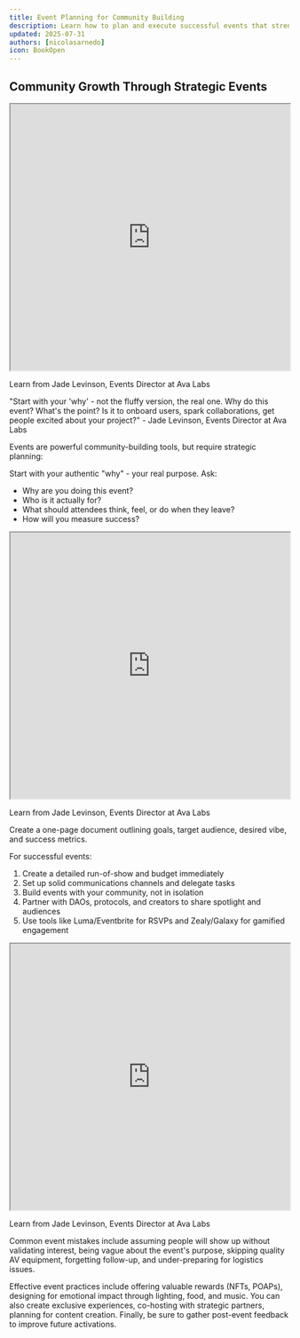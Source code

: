 ```yaml
---
title: Event Planning for Community Building
description: Learn how to plan and execute successful events that strengthen your Web3 community
updated: 2025-07-31
authors: [nicolasarnedo]
icon: BookOpen
---
```


## Community Growth Through Strategic Events

<div style={{ margin: '2rem 0' }}>
  <iframe 
    src="https://drive.google.com/file/d/1x9pC51qK-AONxqEjFsgBFqyaXccS9hMV/preview" 
    width="100%" 
    height="480" 
    allow="autoplay"
    style={{ border: 'none', borderRadius: '8px' }}
  ></iframe>
  <p style={{ textAlign: 'center', marginTop: '1rem', fontSize: '0.95rem', color: '#666' }}>
    Learn from Jade Levinson, Events Director at Ava Labs
  </p>
</div>

<Callout type="quote">
<div style={{ fontSize: '1.1rem'}}>
<span style={{ fontWeight: 'bold' }}>"Start with your 'why' - not the fluffy version, the real one. Why do this event? What's the point? Is it to onboard users, spark collaborations, get people excited about your project?"</span> - Jade Levinson, Events Director at Ava Labs
</div>
</Callout>

Events are powerful community-building tools, but require strategic planning:

Start with your authentic "why" - your real purpose. Ask:
- Why are you doing this event?
- Who is it actually for?
- What should attendees think, feel, or do when they leave?
- How will you measure success?

<div style={{ margin: '2rem 0' }}>
  <iframe 
    src="https://drive.google.com/file/d/1iGF7a36jK-EW1X0tGCpWMQ5j6S4JNc5e/preview" 
    width="100%" 
    height="480" 
    allow="autoplay"
    style={{ border: 'none', borderRadius: '8px' }}
  ></iframe>
  <p style={{ textAlign: 'center', marginTop: '1rem', fontSize: '0.95rem', color: '#666' }}>
    Learn from Jade Levinson, Events Director at Ava Labs
  </p>
</div>

Create a one-page document outlining goals, target audience, desired vibe, and success metrics.

For successful events:
1. Create a detailed run-of-show and budget immediately
2. Set up solid communications channels and delegate tasks
3. Build events with your community, not in isolation
4. Partner with DAOs, protocols, and creators to share spotlight and audiences
5. Use tools like Luma/Eventbrite for RSVPs and Zealy/Galaxy for gamified engagement

<div style={{ margin: '2rem 0' }}>
  <iframe 
    src="https://drive.google.com/file/d/1kiwJz60cBsI56tpa0faqhcziYJxkup4K/preview" 
    width="100%" 
    height="480" 
    allow="autoplay"
    style={{ border: 'none', borderRadius: '8px' }}
  ></iframe>
  <p style={{ textAlign: 'center', marginTop: '1rem', fontSize: '0.95rem', color: '#666' }}>
    Learn from Jade Levinson, Events Director at Ava Labs
  </p>
</div>

Common event mistakes include assuming people will show up without validating interest, being vague about the event's purpose, skipping quality AV equipment, forgetting follow-up, and under-preparing for logistics issues.

Effective event practices include offering valuable rewards (NFTs, POAPs), designing for emotional impact through lighting, food, and music. You can also create exclusive experiences, co-hosting with strategic partners, planning for content creation. Finally, be sure to gather post-event feedback to improve future activations.